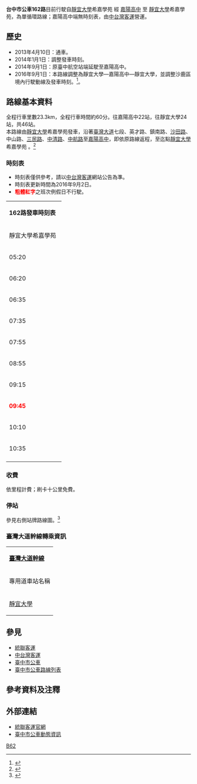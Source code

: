 {{Infobox Bus Route
| image= [[File:CT_bus_433-FZ.jpg|300px]]
| number= 台中市公車162路
| operator= [[中台灣客運|中台灣客運]]
| garage= 
| length= 23.3公里
| time= 約60分
| start= 靜宜大學希嘉學苑
| via= 靜宜大學（英才路）<br>沙鹿區公所<br>沙鹿國中<br>[[光田醫院|光田醫院]]<br>[[File:ROC_Taiwan_Railways_Administration_Logo.svg|20px]] [[沙鹿火車站|沙鹿火車站]]<br>沙鹿市場<br>[[沙鹿高工|沙鹿高工]]<br>[[臺中國際機場|臺中國際機場]]<br>嘉陽高中
| end= 靜宜大學希嘉學苑
| level= 靜宜大學希嘉學苑：05:20~22:30
| frequency= 固定班次
| Other_route=
| vehicle=
| Fare= 依里程計費
| compete= 
| bgcolor= lime
| fontcolor= green
}}
'''台中市公車162路'''目前行駛自[[靜宜大學|靜宜大學]]希嘉學苑 經 [[嘉陽高中|嘉陽高中]] 至 [[靜宜大學|靜宜大學]]希嘉學苑，為單循環路線；嘉陽高中端無時刻表，由[[中台灣客運|中台灣客運]]營運。

==歷史==
*2013年4月10日：通車。
*2014年1月1日：調整發車時刻。
*2014年9月1日：原臺中航空站端延駛至嘉陽高中。
*2016年9月1日：本路線調整為靜宜大學—嘉陽高中—靜宜大學，並調整沙鹿區境內行駛動線及發車時刻。<ref>{{Cite web |url=http://www.ubus.com.tw/upload/citybusmap/Temp/1050824-1051231%20162%E8%B7%AF%E8%AA%BF%E6%95%B4%E9%80%B2%E9%9D%9C%E5%AE%9C%E5%A4%A7%E5%AD%B8.jpg |title=20160901路線調整公告 |accessdate=2016-08-24 |archive-date=2016-09-19 |archive-url=https://web.archive.org/web/20160919104222/http://www.ubus.com.tw/upload/citybusmap/Temp/1050824-1051231%20162%E8%B7%AF%E8%AA%BF%E6%95%B4%E9%80%B2%E9%9D%9C%E5%AE%9C%E5%A4%A7%E5%AD%B8.jpg |dead-url=yes }}</ref>。

==路線基本資料==
全程行車里數23.3km，全程行車時間約60分。往嘉陽高中22站，往靜宜大學24站，共46站。<br>
本路線由[[靜宜大學|靜宜大學]]希嘉學苑發車，沿著[[臺灣大道|臺灣大道]]七段、英才路、鎮南路、[[沙田路_(台中市)|沙田路]]、中山路、[[三民路_(沙鹿區)|三民路]]、[[中清路|中清路]]、[[中航路|中航路]]至[[嘉陽高中|嘉陽高中]]，即依原路線返程，至迄點[[靜宜大學|靜宜大學]]希嘉學苑 。<ref>{{Cite web |url=http://www.ubus.com.tw/html/bus/bus.php?num=80&route=162 |title=中台灣客運162路路線圖 |access-date=2016-09-01 |archive-url=https://web.archive.org/web/20160920002900/http://www.ubus.com.tw/html/bus/bus.php?num=80&route=162 |archive-date=2016-09-20 |dead-url=yes }}</ref>

=== 時刻表 ===
*時刻表僅供參考，請以[[中台灣客運|中台灣客運]]網站公告為準。
*時刻表更新時間為2016年9月2日。
*<font color = red>'''粗體紅字'''</font>之班次例假日不行駛。
{|class="wikitable" align="center"
| align="CENTER" valign="MIDDLE" colspan="3" width="30%"|'''162路發車時刻表'''
|-
!colspan=3|靜宜大學希嘉學苑
|-
|align="CENTER"|05:20
|align="CENTER"|<font color = red>'''11:00'''</font>
|align="CENTER"|<font color = red>'''15:40'''</font>
|-
|align="CENTER"|06:20
|align="CENTER"|11:30
|align="CENTER"|16:15
|-
|align="CENTER"|06:35
|align="CENTER"|12:05
|align="CENTER"|16:35
|-
|align="CENTER"|07:35
|align="CENTER"|<font color = red>'''12:50'''</font>
|align="CENTER"|<font color = red>'''16:55'''</font>
|-
|align="CENTER"|07:55
|align="CENTER"|13:20
|align="CENTER"|17:35
|-
|align="CENTER"|08:55
|align="CENTER"|13:40
|align="CENTER"|<font color = red>'''18:15'''</font>
|-
|align="CENTER"|09:15
|align="CENTER"|14:00
|align="CENTER"|18:35
|-
|align="CENTER"|<font color = red>'''09:45'''</font>
|align="CENTER"|<font color = red>'''14:20'''</font>
|align="CENTER"|19:55
|-
|align="CENTER"|10:10
|align="CENTER"|14:55
|align="CENTER"|21:15
|-
|align="CENTER"|10:35
|align="CENTER"|15:15
|align="CENTER"|22:30
|-
|}

===收費===
依里程計費；刷卡十公里免費。

===停站===
參見右側站牌路線圖。<ref>{{Cite web |url=http://ilearn.fcu.edu.tw/bbcswebdav/users/t98023/TCBline.pdf |title=第三方獨立繪製路線時刻一覽 |accessdate=2013-08-07 |archive-date=2013-10-12 |archive-url=https://web.archive.org/web/20131012090254/http://ilearn.fcu.edu.tw/bbcswebdav/users/t98023/TCBline.pdf |dead-url=yes }}</ref>
{{BS-map
|title=台中市公車162路站牌
|legend=0
|lua=1
|map=
KBHFa~~[[嘉陽高中|嘉陽高中]]
BHF~~國仕加油站
BHF~~公館國小
BHF~~西勢里
BHF~~中航和睦路口
BHF~~西勢十巷口
BHF~~[[臺中航空站|臺中航空站]]
BHF~~犁份
BHF~~中山臺灣大道口
BHF~~中山鎮政路口
BHF~~沙鹿高工（中山路）
BHF~~洛泉里
BHF~~沙鹿市場
BHF~~[[File:ROC_Taiwan_Railways_Administration_Logo.svg|20px]] [[沙鹿火車站|沙鹿火車站]]
BHF(L)g~~沙鹿光田醫院
BHF~~沙鹿國中（鎮南路）
BHF~~沙鹿區公所
BHF~~明泰社區
BHF~~北勢國中
BHF~~英才東英路口
BHF~~靜宜大學（英才路）
BS2+l\BS2+r
靜宜大學(校門)! !BHF(R)f\STR
靜宜大學主顧樓! !BHF(R)f\STR
BS2l\BS2r
KBHFe~~靜宜大學希嘉學苑
}}

===臺灣大道幹線轉乘資訊===
{| class="wikitable" align=center width=90% border=1 cellspacing=0 style="margin-left:auto; margin-right:auto;"
|-align=center bgcolor=#0249FE
|colspan = 7 |<font color=white>'''[[臺灣大道幹線|臺灣大道幹線]]'''
|-align=center
!colspan = 1 |專用道車站名稱
!colspan = 1 |{{Lang|en|Station Name}}
!colspan = 1 |慢車道公車站牌名稱
!colspan = 1 |{{Lang|en|Bus Stop Name}}
!備註
|-align=center
|[[靜宜大學站|靜宜大學]]
|Providence University
|[[靜宜大學|靜宜大學]]（英才路）
|Providence University（Yingcai Rd.）
|
|}

==參見==
*[[統聯客運|統聯客運]]
*[[中台灣客運|中台灣客運]]
*[[臺中市公車|臺中市公車]]
*[[臺中市公車路線列表|臺中市公車路線列表]]

==參考資料及注釋==
<div class="references-2column">
<references />
</div>
==外部連結==
*[http://www.ubus.com.tw/ 統聯客運官網] {{Wayback|url=http://www.ubus.com.tw/ |date=20130602024346 }} 
*[http://citybus.taichung.gov.tw/ebus 臺中市公車動態資訊] {{Wayback|url=http://citybus.taichung.gov.tw/ebus |date=20210628133542 }} 

{{臺中市市區公車}}
[[Category:台中市公車路線|B62]]